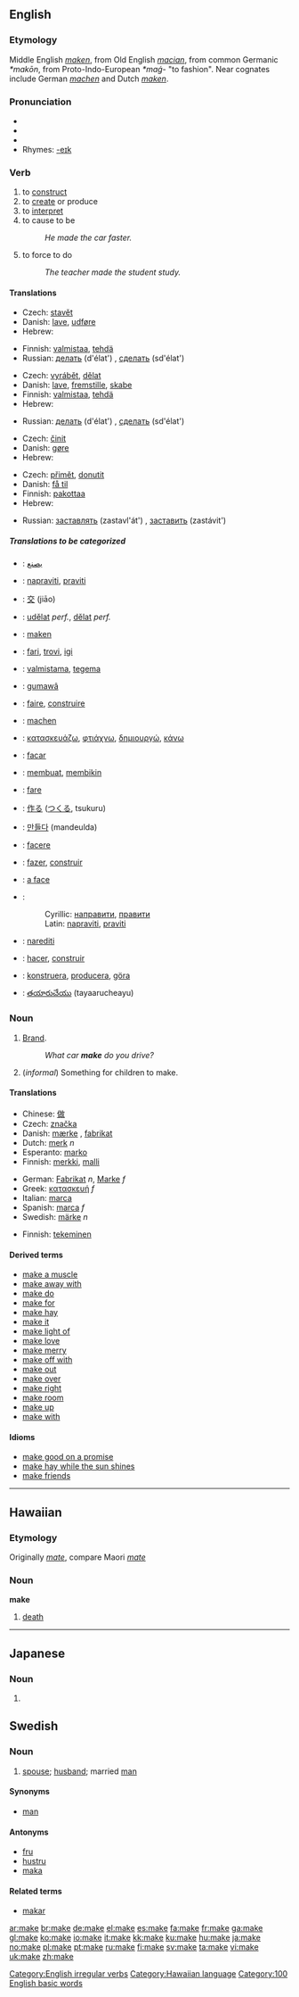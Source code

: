 ==English==

{{rank|men|come|without|110|make|def|might|being}}

===Etymology===
Middle English ''[[maken]]'', from Old English ''[[macian]]'', from common Germanic ''*makōn'', from Proto-Indo-European ''*maǵ-'' "to fashion".  Near cognates include German ''[[machen]]'' and Dutch ''[[maken]]''.

===Pronunciation===
*{{IPA|/ˈmeɪk/}}
*{{SAMPA|/"meIk/}}
*{{audio|en-us-make.ogg|Audio (US)}}
*Rhymes: [[Rhymes:English:-eɪk|-eɪk]]

===Verb===
[[Category:English irregular verbs]]
{{en-verb|makes|making|made}}

# to [[construct]]
# to [[create]] or produce
# to [[interpret]]
# to cause to be
#: ''He made the car faster.''
# to force to do
#: ''The teacher made the student study.''

====Translations====

{{trans-top|to construct}}
*Czech: [[stavět]]
*Danish: [[lave]], [[udføre]]
*Hebrew: {{he-translation|לבנות|livnót}}
{{trans-mid}}
*Finnish: [[valmistaa]], [[tehdä]]
*Russian: [[делать]] (d'élat') {{impf}}, [[сделать]] (sd'élat') {{pf}}
{{trans-bottom}}

{{trans-top|to create}}
*Czech: [[vyrábět]], [[dělat]]
*Danish: [[lave]], [[fremstille]], [[skabe]]
*Finnish: [[valmistaa]], [[tehdä]]
*Hebrew: {{he-translation|לעשות|la`asót}}
{{trans-mid}}
*Russian: [[делать]] (d'élat') {{impf}}, [[сделать]] (sd'élat') {{pf}}
{{trans-bottom}}

{{trans-top|to interpret}}
{{trans-mid}}
{{trans-bottom}}

{{trans-top|to cause to be}}
*Czech: [[činit]]
*Danish: [[gøre]]
*Hebrew: {{he-translation|לגרום|ligróm}}
{{trans-mid}}
{{trans-bottom}}

{{trans-top|to force to do}}
*Czech: [[přimět]], [[donutit]]
*Danish: [[få til]]
*Finnish: [[pakottaa]]
*Hebrew: {{he-translation|להכריח|lehakhrí`akh}}
{{trans-mid}}
*Russian: [[заставлять]] (zastavl'át') {{impf}}, [[заставить]] (zastávit') {{pf}}
{{trans-bottom}}

=====Translations to be categorized=====
{{checktrans}}
{{top}}
*{{ttbc|Arabic}}: [[يصنع]]
*{{ttbc|Bosnian}}: [[napraviti]], [[praviti]]
*{{ttbc|Chinese}}: [[交]] (jiāo)
*{{ttbc|Czech}}: [[udělat]] ''perf.'', [[dělat]] ''perf.''
*{{ttbc|Dutch}}: [[maken]]
*{{ttbc|Esperanto}}: [[fari]], [[trovi]], [[igi]]
*{{ttbc|Estonian}}: [[valmistama]], [[tegema]]
*{{ttbc|Filipino}}: [[gumawâ]]
*{{ttbc|French}}: [[faire]], [[construire]]
*{{ttbc|German}}: [[machen]]
*{{ttbc|Greek}}: [[:el:κατασκευάζω|κατασκευάζω]], [[:el:φτιάχνω|φτιάχνω]], [[:el:δημιουργώ|δημιουργώ]], [[:el:κάνω|κάνω]]
*{{ttbc|Ido}}: [[facar]]
*{{ttbc|Indonesian}}: [[buat|membuat]], [[bikin|membikin]]
{{mid}}
*{{ttbc|Italian}}: [[fare]]
*{{ttbc|Japanese}}: [[作る]] ([[つくる]], tsukuru)
*{{ttbc|Korean}}: [[만들다]] (mandeulda)
*{{ttbc|Latin}}: [[facere]]
*{{ttbc|Portuguese}}: [[fazer]], [[construir]]
*{{ttbc|Romanian}}: [[a face]]
*{{ttbc|Serbian}}:
*:Cyrillic: [[направити]], [[правити]]
*:Latin: [[napraviti]], [[praviti]]
*{{ttbc|Slovene}}: [[narediti]]
*{{ttbc|Spanish}}: [[hacer]], [[construir]]
*{{ttbc|Swedish}}: [[konstruera]], [[producera]], [[göra]]
*{{ttbc|Telugu}}: [[తయారుచేయు]] (tayaarucheayu)
{{bottom}}

===Noun===
{{en-noun}}

#[[brand|Brand]].
#:''What car '''make''' do you drive?''
#(''informal'') Something for children to make.

====Translations====
{{trans-top|brand}}
*Chinese: [[做]]
*Czech: [[značka]] {{f}}
*Danish: [[mærke]] {{n}}, [[fabrikat]] {{n}}
*Dutch: [[merk]] ''n''
*Esperanto: [[marko]]
*Finnish: [[merkki]], [[malli]]
{{trans-mid}}
*German: [[Fabrikat]] ''n'', [[Marke]] ''f''
*Greek: [[κατασκευή]] ''f''
*Italian: [[marca]] {{f}}
*Spanish: [[marca]] ''f''
*Swedish: [[märke]] ''n''
{{trans-bottom}}

{{trans-top|something for children to make}}
*Finnish: [[tekeminen]]
{{trans-mid}}
{{trans-bottom}}

====Derived terms====
*[[make a muscle]]
*[[make away with]]
*[[make do]]
*[[make for]]
*[[make hay]]
*[[make it]]
*[[make light of]]
*[[make love]]
*[[make merry]]
*[[make off with]]
*[[make out]]
*[[make over]]
*[[make right]]
*[[make room]]
*[[make up]]
*[[make with]]

====Idioms====
*[[make good on a promise]]
*[[make hay while the sun shines]]
*[[make friends]]

----

==Hawaiian==

===Etymology===
Originally ''[[mate]]'', compare Maori ''[[mate]]''

===Noun===
'''make'''

# [[death]]

[[Category:Hawaiian language]]

----

==Japanese==
===Noun===
{{ja-noun|r|hira=まけ}}

#{{japdef|負け|[[lose]]}}

==Swedish==

===Noun===
{{sv-noun-reg-ar|2=mak}}

# [[spouse]]; [[husband]]; married [[man]]

====Synonyms====
* [[man]]

====Antonyms====
* [[fru]]
* [[hustru]]
* [[maka]]

====Related terms====
* [[makar]]

<!-- Categories -->
[[Category:100 English basic words]]

<!-- Other Languge Links -->

[[ar:make]]
[[br:make]]
[[de:make]]
[[el:make]]
[[es:make]]
[[fa:make]]
[[fr:make]]
[[ga:make]]
[[gl:make]]
[[ko:make]]
[[io:make]]
[[it:make]]
[[kk:make]]
[[ku:make]]
[[hu:make]]
[[ja:make]]
[[no:make]]
[[pl:make]]
[[pt:make]]
[[ru:make]]
[[fi:make]]
[[sv:make]]
[[ta:make]]
[[vi:make]]
[[uk:make]]
[[zh:make]]